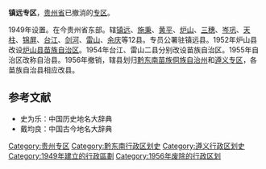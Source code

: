 '''镇远专区'''，[[贵州省|贵州省]]已撤消的[[专区|专区]]。

1949年设置。在今贵州省东部。辖[[镇远县|镇远]]、[[施秉县|施秉]]、[[黄平县|黄平]]、[[炉山县|炉山]]、[[三穗县|三穗]]、[[岑巩县|岑巩]]、[[天柱县|天柱]]、[[锦屏县|锦屏]]、[[台江县|台江]]、[[剑河县|剑河]]、[[雷山县|雷山]]、[[余庆县|余庆]]等12县。专员公署驻镇远县。1952年炉山县改设[[炉山县苗族自治区|炉山县苗族自治区]]。1954年台江、雷山二县分别改设苗族自治区。1955年自治区改称自治县。1956年撤销，辖县划归[[黔东南苗族侗族自治州|黔东南苗族侗族自治州]]和[[遵义专区|遵义专区]]，各苗族自治县相应改县。 
 
==参考文献==
*史为乐：中国历史地名大辞典
*戴均良：中国古今地名大辞典
{{贵州省历史二级政区}}
{{中华人民共和国行政区划小作品}}
[[Category:贵州专区|Category:贵州专区]]
[[Category:黔东南行政区划史|Category:黔东南行政区划史]]
[[Category:遵义行政区划史|Category:遵义行政区划史]]
[[Category:1949年建立的行政區劃|Category:1949年建立的行政區劃]]
[[Category:1956年废除的行政区划|Category:1956年废除的行政区划]]